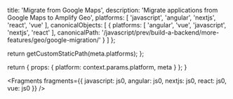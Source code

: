 
  title: 'Migrate from Google Maps',
  description: 'Migrate applications from Google Maps to Amplify Geo',
  platforms: [
    'javascript',
    'angular',
    'nextjs',
    'react',
    'vue'
  ],
  canonicalObjects: [
    {
      platforms: [
        'angular',
        'vue',
        'javascript',
        'nextjs',
        'react'
      ],
      canonicalPath: '/javascript/prev/build-a-backend/more-features/geo/google-migration/'
    }
  ]
};

  return getCustomStaticPath(meta.platforms);
};

  return {
    props: {
      platform: context.params.platform,
      meta
    }
  };
}


<Fragments
  fragments={{
    javascript: js0,
    angular: js0,
    nextjs: js0,
    react: js0,
    vue: js0
  }}
/>
